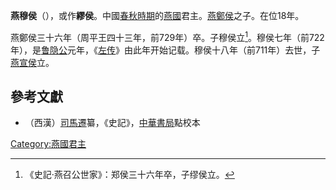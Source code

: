 '''燕穆侯'''（{{bd|？||前711年|catIdx=J}}），或作'''繆侯'''。中國[[春秋時期|春秋時期]]的[[燕國|燕國]]君主。[[燕鄭侯|燕鄭侯]]之子。在位18年。

燕鄭侯三十六年（周平王四十三年，前729年）卒。子穆侯立<ref>《史記·燕召公世家》：郑侯三十六年卒，子缪侯立。</ref>。穆侯七年（前722年），是[[鲁隐公|鲁隐公]]元年，《[[左传|左传]]》由此年开始记载。穆侯十八年（前711年）去世，子[[燕宣侯|燕宣侯]]立。

==參考文獻==
{{reflist}}

*（西漢）[[司馬遷|司馬遷]]纂，《史記》，[[中華書局|中華書局]]點校本

{{中国皇帝|父[[燕鄭侯|燕鄭侯]]|子[[燕宣侯|燕宣侯]]|[[燕國君主|燕國君主]]|前728年—前711年}}
{{燕國君主}}
[[Category:燕國君主|Category:燕國君主]]